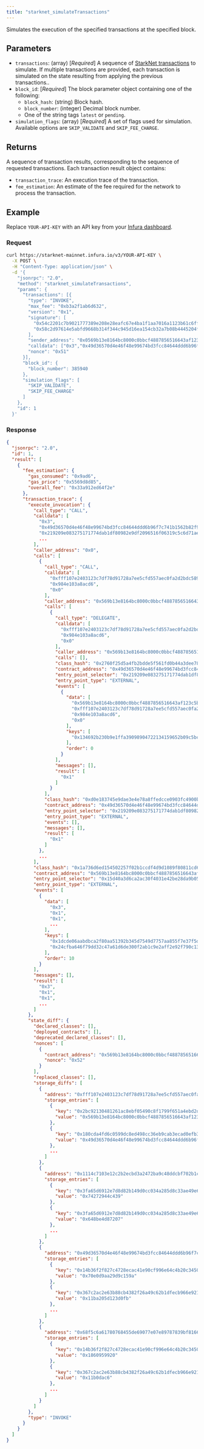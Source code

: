 ```yaml
---
title: "starknet_simulateTransactions"
---
```



Simulates the execution of the specified transactions at the specified block.

## Parameters

- `transactions`: (array) [*Required*] A sequence of
  [StarkNet transactions](https://docs.starknet.io/documentation/architecture_and_concepts/Network_Architecture/transactions/)
  to simulate.
  If multiple transactions are provided, each transaction is simulated on the state resulting from
  applying the previous transactions..
- `block_id`: [*Required*] The block parameter object containing one of the following:
  - `block_hash`: (string) Block hash.
  - `block_number`: (integer) Decimal block number.
  - One of the string tags `latest` or `pending`.
- `simulation_flags`: (array) [*Required*] A set of flags used for simulation.
  Available options are `SKIP_VALIDATE` and `SKIP_FEE_CHARGE`.

## Returns

A sequence of transaction results, corresponding to the sequence of requested transactions.
Each transaction result object contains:

- `transaction_trace`: An execution trace of the transaction.
- `fee_estimation`: An estimate of the fee required for the network to process the transaction.

## Example

Replace `YOUR-API-KEY` with an API key from your [Infura dashboard](https://infura.io/dashboard).

### Request

<Tabs>
<TabItem value="cURL">

```bash
curl https://starknet-mainnet.infura.io/v3/YOUR-API-KEY \
  -X POST \
  -H "Content-Type: application/json" \
  -d '{
    "jsonrpc": "2.0",
    "method": "starknet_simulateTransactions",
    "params": {
      "transactions": [{
        "type": "INVOKE",
        "max_fee": "0xb3a2f1ab6d632",
        "version": "0x1",
        "signature": [
          "0x54c2201c7b9021777389e208e28eafc67e4ba1f1aa7016a1123b61c6ff79c29",
          "0x58c2d97614e5abfd9668b314f344c945d16ea154cb32a7b08b4445204f1f1d3"
        ],
        "sender_address": "0x0569b13e8164bc8000c0bbcf4887856516643af123c5bc3b01e229e92f9cfd10",
        "calldata": ["0x3","0x49d36570d4e46f48e99674bd3fcc84644ddd6b96f7c741b1562b82f9e004dc7","0x219209e083275171774dab1df80982e9df2096516f06319c5c6d71ae0a8480c","0x3","0xfff107e2403123c7df78d91728a7ee5cfd557aec0fa2d2bdc5891c286bbfff","0x984e103a8acd6","0x0","0x68f5c6a61780768455de69077e07e89787839bf8166decfbf92b645209c0fb8","0x219209e083275171774dab1df80982e9df2096516f06319c5c6d71ae0a8480c","0x3","0xfff107e2403123c7df78d91728a7ee5cfd557aec0fa2d2bdc5891c286bbfff","0x4c4b40","0x0","0xfff107e2403123c7df78d91728a7ee5cfd557aec0fa2d2bdc5891c286bbfff","0x2f0b3c5710379609eb5495f1ecd348cb28167711b73609fe565a72734550354","0xe","0x569b13e8164bc8000c0bbcf4887856516643af123c5bc3b01e229e92f9cfd10","0x49d36570d4e46f48e99674bd3fcc84644ddd6b96f7c741b1562b82f9e004dc7","0x68f5c6a61780768455de69077e07e89787839bf8166decfbf92b645209c0fb8","0x1f4","0xa76cc","0xa7b5e","0x984e103a8acd6","0x0","0x4c4b40","0x0","0x9542431aa6bf1","0x0","0x4ac4a0","0x0"],
        "nonce": "0x51"
      }],
      "block_id": {
        "block_number": 385940
      },
      "simulation_flags": [
        "SKIP_VALIDATE",
        "SKIP_FEE_CHARGE"
      ]
    },
    "id": 1
  }'
```

</TabItem>
</Tabs>

### Response

<Tabs>
<TabItem value="JSON">

```json
{
  "jsonrpc": "2.0",
  "id": 1,
  "result": [
    {
      "fee_estimation": {
        "gas_consumed": "0x9ad6",
        "gas_price": "0x5569d8d85",
        "overall_fee": "0x33a912ed64f2e"
      },
      "transaction_trace": {
        "execute_invocation": {
          "call_type": "CALL",
          "calldata": [
            "0x3",
            "0x49d36570d4e46f48e99674bd3fcc84644ddd6b96f7c741b1562b82f9e004dc7",
            "0x219209e083275171774dab1df80982e9df2096516f06319c5c6d71ae0a8480c",
            ...
          ],
          "caller_address": "0x0",
          "calls": [
            {
              "call_type": "CALL",
              "calldata": [
                "0xfff107e2403123c7df78d91728a7ee5cfd557aec0fa2d2bdc5891c286bbfff",
                "0x984e103a8acd6",
                "0x0"
              ],
              "caller_address": "0x569b13e8164bc8000c0bbcf4887856516643af123c5bc3b01e229e92f9cfd10",
              "calls": [
                {
                  "call_type": "DELEGATE",
                  "calldata": [
                    "0xfff107e2403123c7df78d91728a7ee5cfd557aec0fa2d2bdc5891c286bbfff",
                    "0x984e103a8acd6",
                    "0x0"
                  ],
                  "caller_address": "0x569b13e8164bc8000c0bbcf4887856516643af123c5bc3b01e229e92f9cfd10",
                  "calls": [],
                  "class_hash": "0x2760f25d5a4fb2bdde5f561fd0b44a3dee78c28903577d37d669939d97036a0",
                  "contract_address": "0x49d36570d4e46f48e99674bd3fcc84644ddd6b96f7c741b1562b82f9e004dc7",
                  "entry_point_selector": "0x219209e083275171774dab1df80982e9df2096516f06319c5c6d71ae0a8480c",
                  "entry_point_type": "EXTERNAL",
                  "events": [
                    {
                      "data": [
                        "0x569b13e8164bc8000c0bbcf4887856516643af123c5bc3b01e229e92f9cfd10",
                        "0xfff107e2403123c7df78d91728a7ee5cfd557aec0fa2d2bdc5891c286bbfff",
                        "0x984e103a8acd6",
                        "0x0"
                      ],
                      "keys": [
                        "0x134692b230b9e1ffa39098904722134159652b09c5bc41d88d6698779d228ff"
                      ],
                      "order": 0
                    }
                  ],
                  "messages": [],
                  "result": [
                    "0x1"
                  ]
                }
              ],
              "class_hash": "0xd0e183745e9dae3e4e78a8ffedcce0903fc4900beace4e0abf192d4c202da3",
              "contract_address": "0x49d36570d4e46f48e99674bd3fcc84644ddd6b96f7c741b1562b82f9e004dc7",
              "entry_point_selector": "0x219209e083275171774dab1df80982e9df2096516f06319c5c6d71ae0a8480c",
              "entry_point_type": "EXTERNAL",
              "events": [],
              "messages": [],
              "result": [
                "0x1"
              ]
            },
            ...
          ],
          "class_hash": "0x1a736d6ed154502257f02b1ccdf4d9d1089f80811cd6acad48e6b6a9d1f2003",
          "contract_address": "0x569b13e8164bc8000c0bbcf4887856516643af123c5bc3b01e229e92f9cfd10",
          "entry_point_selector": "0x15d40a3d6ca2ac30f4031e42be28da9b056fef9bb7357ac5e85627ee876e5ad",
          "entry_point_type": "EXTERNAL",
          "events": [
            {
              "data": [
                "0x3",
                "0x1",
                "0x1",
                ...
              ],
              "keys": [
                "0x1dcde06aabdbca2f80aa51392b345d7549d7757aa855f7e37f5d335ac8243b1",
                "0x24cfba646f79dd32c47a61d6de300f2ab1c9e2aff2e92f790c1368cd177d69c"
              ],
              "order": 10
            }
          ],
          "messages": [],
          "result": [
            "0x3",
            "0x1",
            "0x1",
            ...
          ]
        },
        "state_diff": {
          "declared_classes": [],
          "deployed_contracts": [],
          "deprecated_declared_classes": [],
          "nonces": [
            {
              "contract_address": "0x569b13e8164bc8000c0bbcf4887856516643af123c5bc3b01e229e92f9cfd10",
              "nonce": "0x52"
            }
          ],
          "replaced_classes": [],
          "storage_diffs": [
            {
              "address": "0xfff107e2403123c7df78d91728a7ee5cfd557aec0fa2d2bdc5891c286bbfff",
              "storage_entries": [
                {
                  "key": "0x2bc92130481261ac8ebf05490c8f1799f651a4ebd2d64f0101f2a3f41bb441",
                  "value": "0x569b13e8164bc8000c0bbcf4887856516643af123c5bc3b01e229e92f9cfd10"
                },
                {
                  "key": "0x180cda4fd6c0599dc8ed498cc36eb9cab3ecad0efb3ccfd59043fbdd692374b",
                  "value": "0x49d36570d4e46f48e99674bd3fcc84644ddd6b96f7c741b1562b82f9e004dc7"
                },
                ...
              ]
            },
            {
              "address": "0x1114c7103e12c2b2ecbd3a2472ba9c48ddcbf702b1c242dd570057e26212111",
              "storage_entries": [
                {
                  "key": "0x3fa65d6912e7d8d82b149d0cc034a285d8c33ae49e659642a4fd2e380937b7",
                  "value": "0x74272944c439"
                },
                {
                  "key": "0x3fa65d6912e7d8d82b149d0cc034a285d8c33ae49e659642a4fd2e380937b8",
                  "value": "0x648be4d87207"
                },
                ...
              ]
            },
            {
              "address": "0x49d36570d4e46f48e99674bd3fcc84644ddd6b96f7c741b1562b82f9e004dc7",
              "storage_entries": [
                {
                  "key": "0x14b36f2f827c4728ecac41e90cf996e64c4b20c345087b6be56bbe680051a1f",
                  "value": "0x70e0d9aa29d9c159a"
                },
                {
                  "key": "0x367c2ac2e63b88cb4382f26a49c62b1dfecb966e92138c574cfbec611723cce",
                  "value": "0x11ba205d123d0fb"
                },
                ...
              ]
            },
            {
              "address": "0x68f5c6a61780768455de69077e07e89787839bf8166decfbf92b645209c0fb8",
              "storage_entries": [
                {
                  "key": "0x14b36f2f827c4728ecac41e90cf996e64c4b20c345087b6be56bbe680051a1f",
                  "value": "0x1860959920"
                },
                {
                  "key": "0x367c2ac2e63b88cb4382f26a49c62b1dfecb966e92138c574cfbec611723cce",
                  "value": "0x11b0dac6"
                },
                ...
              ]
            }
          ]
        },
        "type": "INVOKE"
      }
    }
  ]
}
```

</TabItem>
</Tabs>
